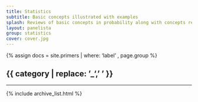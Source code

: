 ```yaml
---
title: Statistics
subtitle: Basic concepts illustrated with examples
splash: Reviews of basic concepts in probability along with concepts relevant to many data analysis procedures.
layout: panelista
group: statistics
cover: cover.jpg
---
```


{% assign docs = site.primers | where: 'label' , page.group  %}
<h2 class="page-category">{{ category | replace: '_', ' ' }}</h2>
<hr/>
<div class="primers">
  {% include archive_list.html %}
</div>
